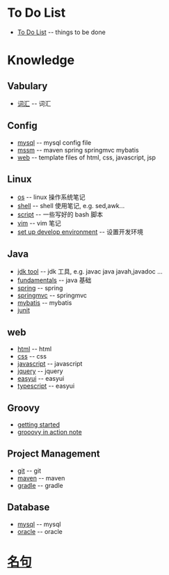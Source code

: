 = To Do List =
* [[To_Do_List|To Do List]]								-- things to be done
= Knowledge =
== Vabulary ==
* [[knowledge/dic|词汇]]								-- 词汇 
== Config ==
* [[knowledge/config/mysql|mysql]]						-- mysql config file
* [[knowledge/config/mssm|mssm]]						-- maven spring springmvc mybatis
* [[knowledge/config/web|web]]							-- template files of html, css, javascript, jsp

== Linux ==
* [[knowledge/linux/os|os]]								-- linux 操作系统笔记
* [[knowledge/linux/shell|shell]]						-- shell 使用笔记, e.g. sed,awk...
* [[knowledge/linux/script|script]]						-- 一些写好的 bash 脚本
* [[knowledge/linux/vim|vim]]							-- vim 笔记
* [[knowledge/linux/set_up_develop_env|set up develop environment]]		-- 设置开发环境
== Java == 
* [[knowledge/java/jdk_tool|jdk tool]] -- jdk 工具, e.g. javac java javah,javadoc ...
* [[knowledge/java/fundamentals|fundamentals]]			-- java 基础
* [[knowledge/java/spring|spring]]						-- spring
* [[knowledge/java/springmvc|springmvc]]				-- springmvc
* [[knowledge/java/mybatis|mybatis]]					-- mybatis
* [[knowledge/java/junit|junit]]

== web ==
* [[knowledge/web/html|html]]							-- html 
* [[knowledge/web/css|css]]								-- css 
* [[knowledge/web/javascript|javascript]]				-- javascript
* [[knowledge/web/jquery|jquery]]						-- jquery
* [[knowledge/web/easyui|easyui]]						-- easyui 
* [[knowledge/web/typescript|typescript]]						-- easyui 

== Groovy ==
* [[knowledge/groovy/getting_started|getting started]]
* [[knowledge/groovy/groovy_in_action_note|grooovy in action note]]

== Project Management ==
* [[knowledge/project-management/git|git]]				-- git 
* [[knowledge/project-management/maven|maven]]			-- maven
* [[knowledge/project-management/gradle|gradle]]		-- gradle

== Database ==
* [[knowledge/database/mysql|mysql]]					-- mysql
* [[knowledge/database/oracle|oracle]]					-- oracle
= [[名句]] =

